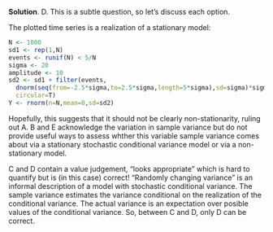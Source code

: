 
\color{blue}

**Solution**. D. This is a subtle question, so let's discuss each option.

The plotted time series is a realization of a stationary model:

```r
N <- 1000
sd1 <- rep(1,N)
events <- runif(N) < 5/N
sigma <- 20
amplitude <- 10
sd2 <- sd1 + filter(events,
  dnorm(seq(from=-2.5*sigma,to=2.5*sigma,length=5*sigma),sd=sigma)*sigma*amplitude,
  circular=T)
Y <- rnorm(n=N,mean=0,sd=sd2)
```

Hopefully, this suggests that it should not be clearly non-stationarity, ruling out A. B and E acknowledge the variation in sample variance but do not provide useful ways to assess whther this variable sample variance comes about via a stationary stochastic conditional variance model or via a non-stationary model.

C and D contain a value judgement, "looks appropriate" which is hard to quantify but is (in this case) correct! "Randomly changing variance" is an informal description of a model with stochastic conditional variance. The sample variance estimates the variance conditional on the realization of the conditional variance. The actual variance is an expectation over posible values of the conditional variance. So, between C and D, only D can be correct.


\color{black}

